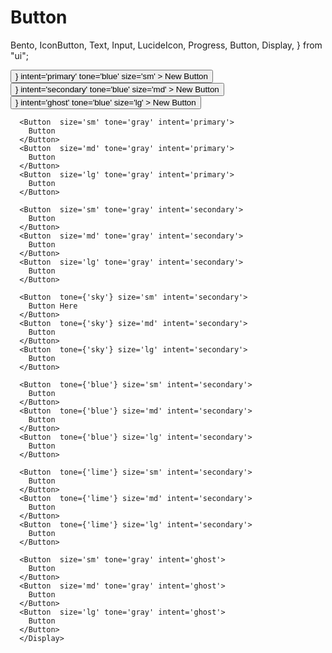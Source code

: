 # Button

  Bento,
  IconButton,
  Text,
  Input,
  LucideIcon,
  Progress,
  Button,
  Display,
} from "ui";

<Display label="Icon button">
   <Button
        align='left'
        leftIcon={<LucideIcon name='plus' />}
        intent='primary'
        tone='blue'
        size='sm'
      >
        New Button
      </Button>
      <Button
        align='between'
        rightIcon={<LucideIcon name='plus' />}
        intent='secondary'
        tone='blue'
        size='md'
      >
        New Button
      </Button>
      <Button
        leftIcon={<LucideIcon name='plus' />}
        intent='ghost'
        tone='blue'
        size='lg'
      >
        New Button
      </Button>

      <Button  size='sm' tone='gray' intent='primary'>
        Button
      </Button>
      <Button  size='md' tone='gray' intent='primary'>
        Button
      </Button>
      <Button  size='lg' tone='gray' intent='primary'>
        Button
      </Button>

      <Button  size='sm' tone='gray' intent='secondary'>
        Button
      </Button>
      <Button  size='md' tone='gray' intent='secondary'>
        Button
      </Button>
      <Button  size='lg' tone='gray' intent='secondary'>
        Button
      </Button>

      <Button  tone={'sky'} size='sm' intent='secondary'>
        Button Here
      </Button>
      <Button  tone={'sky'} size='md' intent='secondary'>
        Button
      </Button>
      <Button  tone={'sky'} size='lg' intent='secondary'>
        Button
      </Button>

      <Button  tone={'blue'} size='sm' intent='secondary'>
        Button
      </Button>
      <Button  tone={'blue'} size='md' intent='secondary'>
        Button
      </Button>
      <Button  tone={'blue'} size='lg' intent='secondary'>
        Button
      </Button>

      <Button  tone={'lime'} size='sm' intent='secondary'>
        Button
      </Button>
      <Button  tone={'lime'} size='md' intent='secondary'>
        Button
      </Button>
      <Button  tone={'lime'} size='lg' intent='secondary'>
        Button
      </Button>

      <Button  size='sm' tone='gray' intent='ghost'>
        Button
      </Button>
      <Button  size='md' tone='gray' intent='ghost'>
        Button
      </Button>
      <Button  size='lg' tone='gray' intent='ghost'>
        Button
      </Button>
      </Display>
